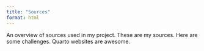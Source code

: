 ```yaml
---
title: "Sources"
format: html
---
```


An overview of sources used in my project.
These are my sources. Here are some challenges. Quarto websites are awesome.


